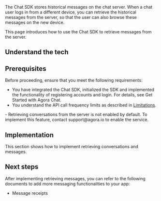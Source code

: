 
The Chat SDK stores historical messages on the chat server. When a chat user logs in from a different device, you can retrieve the historical messages from the server, so that the user can also browse these messages on the new device.

This page introduces how to use the Chat SDK to retrieve messages from the server.

## Understand the tech

<Understand />

## Prerequisites

Before proceeding, ensure that you meet the following requirements:

- You have integrated the Chat SDK, initialized the SDK and implemented the functionality of registering accounts and login. For details, see <Link to="/agora-chat/get-started/get-started-sdk">Get Started with Agora Chat</Link>.
- You understand the API call frequency limits as described in [Limitations](/agora-chat/reference/limitations).

<PlatformWrapper notAllowed="flutter">
<PlatformWrapper notAllowed="react-native">
<PlatformWrapper notAllowed="windows">
<PlatformWrapper notAllowed="unity">
- Retrieving conversations from the server is not enabled by default. To implement this feature, contact support@agora.io to enable the service. 
</PlatformWrapper>
</PlatformWrapper>
</PlatformWrapper>
</PlatformWrapper>

## Implementation

This section shows how to implement retrieving conversations and messages.

<ProjectImplement />

## Next steps

After implementing retrieving messages, you can refer to the following documents to add more messaging functionalities to your app:

- <Link to="../messages/message-receipts">Message receipts</Link>